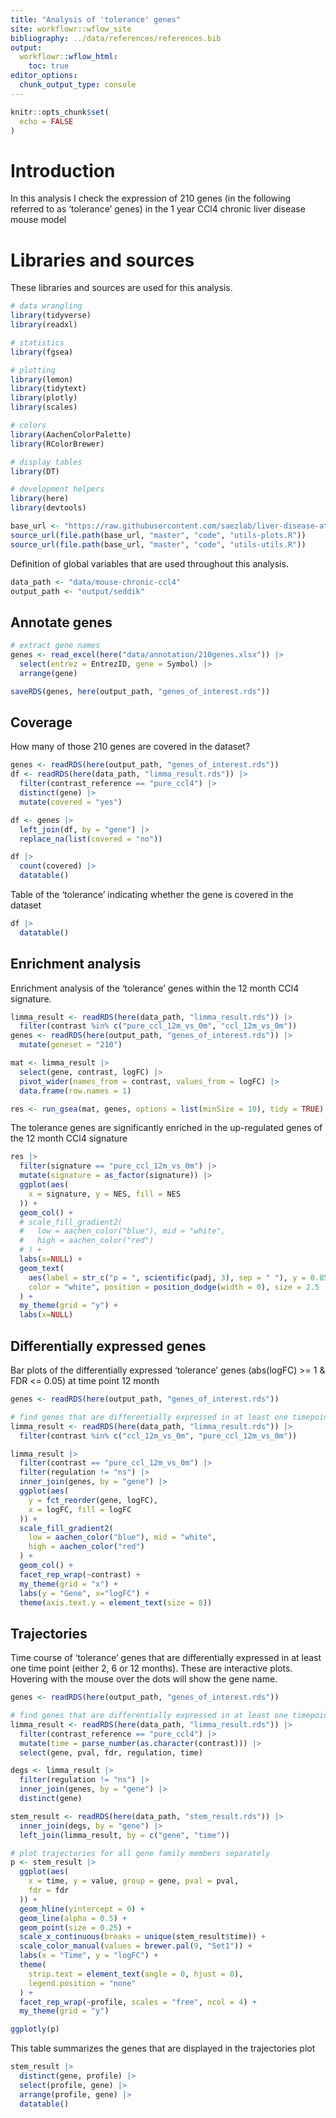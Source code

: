 ```yaml
---
title: "Analysis of 'tolerance' genes"
site: workflowr::wflow_site
bibliography: ../data/references/references.bib
output:
  workflowr::wflow_html:
    toc: true
editor_options:
  chunk_output_type: console
---
```


```r
knitr::opts_chunk$set(
  echo = FALSE
)
```


# Introduction
In this analysis I check the expression of 210 genes (in the following referred 
to as 'tolerance' genes) in the 1 year CCl4 chronic liver disease mouse model

# Libraries and sources
These libraries and sources are used for this analysis.
```r
# data wrangling
library(tidyverse)
library(readxl)

# statistics
library(fgsea)

# plotting
library(lemon)
library(tidytext)
library(plotly)
library(scales)

# colors
library(AachenColorPalette)
library(RColorBrewer)

# display tables
library(DT)

# development helpers
library(here)
library(devtools)

base_url <- "https://raw.githubusercontent.com/saezlab/liver-disease-atlas"
source_url(file.path(base_url, "master", "code", "utils-plots.R"))
source_url(file.path(base_url, "master", "code", "utils-utils.R"))
```

Definition of global variables that are used throughout this analysis.
```r
data_path <- "data/mouse-chronic-ccl4"
output_path <- "output/seddik"
```

## Annotate genes
```r
# extract gene names
genes <- read_excel(here("data/annotation/210genes.xlsx")) |>
  select(entrez = EntrezID, gene = Symbol) |>
  arrange(gene)

saveRDS(genes, here(output_path, "genes_of_interest.rds"))
```

## Coverage
How many of those 210 genes are covered in the dataset?
```r
genes <- readRDS(here(output_path, "genes_of_interest.rds"))
df <- readRDS(here(data_path, "limma_result.rds")) |>
  filter(contrast_reference == "pure_ccl4") |>
  distinct(gene) |>
  mutate(covered = "yes")

df <- genes |>
  left_join(df, by = "gene") |>
  replace_na(list(covered = "no"))
```


```r
df |>
  count(covered) |> 
  datatable()
```

Table of the 'tolerance' indicating whether the gene is covered in the dataset
```r
df |>
  datatable()
```

## Enrichment analysis
Enrichment analysis of the 'tolerance' genes within the 12 month CCl4 signature.
```r
limma_result <- readRDS(here(data_path, "limma_result.rds")) |>
  filter(contrast %in% c("pure_ccl_12m_vs_0m", "ccl_12m_vs_0m"))
genes <- readRDS(here(output_path, "genes_of_interest.rds")) |>
  mutate(geneset = "210")

mat <- limma_result |>
  select(gene, contrast, logFC) |>
  pivot_wider(names_from = contrast, values_from = logFC) |>
  data.frame(row.names = 1)

res <- run_gsea(mat, genes, options = list(minSize = 10), tidy = TRUE)
```

The tolerance genes are significantly enriched in the up-regulated genes of the 
12 month CCl4 signature
```r
res |>
  filter(signature == "pure_ccl_12m_vs_0m") |> 
  mutate(signature = as_factor(signature)) |>
  ggplot(aes(
    x = signature, y = NES, fill = NES
  )) +
  geom_col() +
  # scale_fill_gradient2(
  #   low = aachen_color("blue"), mid = "white",
  #   high = aachen_color("red")
  # ) +
  labs(x=NULL) +
  geom_text(
    aes(label = str_c("p = ", scientific(padj, 3), sep = " "), y = 0.85 * NES),
    color = "white", position = position_dodge(width = 0), size = 2.5
  ) +
  my_theme(grid = "y") +
  labs(x=NULL)
```

## Differentially expressed genes
Bar plots of the differentially expressed 'tolerance' genes 
(abs(logFC) >= 1 & FDR <= 0.05) at time point 12 month
```r
genes <- readRDS(here(output_path, "genes_of_interest.rds"))

# find genes that are differentially expressed in at least one timepoint
limma_result <- readRDS(here(data_path, "limma_result.rds")) |>
  filter(contrast %in% c("ccl_12m_vs_0m", "pure_ccl_12m_vs_0m"))

limma_result |>
  filter(contrast == "pure_ccl_12m_vs_0m") |> 
  filter(regulation != "ns") |>
  inner_join(genes, by = "gene") |>
  ggplot(aes(
    y = fct_reorder(gene, logFC),
    x = logFC, fill = logFC
  )) +
  scale_fill_gradient2(
    low = aachen_color("blue"), mid = "white",
    high = aachen_color("red")
  ) +
  geom_col() +
  facet_rep_wrap(~contrast) +
  my_theme(grid = "x") +
  labs(y = "Gene", x="logFC") +
  theme(axis.text.y = element_text(size = 8))
```

## Trajectories
Time course of 'tolerance' genes that are differentially expressed in at least 
one time point (either 2, 6 or 12 months). These are interactive plots. Hovering 
with the mouse over the dots will show the gene name.
```r
genes <- readRDS(here(output_path, "genes_of_interest.rds"))

# find genes that are differentially expressed in at least one timepoint
limma_result <- readRDS(here(data_path, "limma_result.rds")) |>
  filter(contrast_reference == "pure_ccl4") |>
  mutate(time = parse_number(as.character(contrast))) |>
  select(gene, pval, fdr, regulation, time)

degs <- limma_result |>
  filter(regulation != "ns") |>
  inner_join(genes, by = "gene") |>
  distinct(gene)

stem_result <- readRDS(here(data_path, "stem_result.rds")) |>
  inner_join(degs, by = "gene") |>
  left_join(limma_result, by = c("gene", "time"))

# plot trajectories for all gene family members separately
p <- stem_result |>
  ggplot(aes(
    x = time, y = value, group = gene, pval = pval,
    fdr = fdr
  )) +
  geom_hline(yintercept = 0) +
  geom_line(alpha = 0.5) +
  geom_point(size = 0.25) +
  scale_x_continuous(breaks = unique(stem_result$time)) +
  scale_color_manual(values = brewer.pal(9, "Set1")) +
  labs(x = "Time", y = "logFC") +
  theme(
    strip.text = element_text(angle = 0, hjust = 0),
    legend.position = "none"
  ) +
  facet_rep_wrap(~profile, scales = "free", ncol = 4) +
  my_theme(grid = "y")

ggplotly(p)


```

This table summarizes the genes that are displayed in the trajectories plot
```r
stem_result |>
  distinct(gene, profile) |>
  select(profile, gene) |>
  arrange(profile, gene) |>
  datatable()
```

